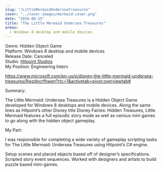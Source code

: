 ```yaml
---
slug: "/LittleMermaidUnderseaTreasures"
cover: "../cover-images/mermaid-cover.png"
date: "2018-08-15"
title: "The Little Mermaid Undersea Treasures"
areas:
  - Windows 8 desktop and mobile devices
---
```


Genre: Hidden Object Game
<br/>Platform: Windows 8 desktop and mobile devices
<br/>Release Date: Canceled
<br/>Studio: [Hitpoint Studios](https://www.hitpointstudios.com/)
<br/>My Position: Engineering Intern

https://www.microsoft.com/en-us/p/disney-the-little-mermaid-undersea-treasures/9wzdncrfhwqn?rtc=1&activetab=pivot:overviewtab#

Summary:

The Little Mermaid: Undersea Treasures is a Hidden Object Game developed for Windows 8 desktops and mobile devices. Along the same lines as Hitpoint’s other Disney title Disney Fairies: Hidden Treasures, Little Mermaid features a full episodic story mode as well as various mini games to go along with the hidden object gameplay.

My Part:

I was responsible for completing a wide variety of gameplay scripting tasks for The Little Mermaid: Undersea Treasures using Hitpoint’s C# engine.

Setup scenes and placed objects based off of designer’s specifications.
Scripted story event sequences.
Worked with designers and artists to build puzzle based mini-games.
